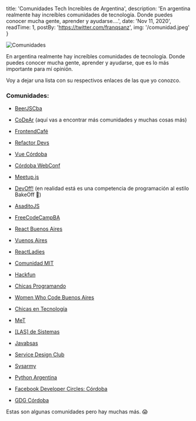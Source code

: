
  title: 'Comunidades Tech Increíbles de Argentina',
  description: 'En argentina realmente hay increíbles comunidades de tecnología. Donde puedes conocer mucha gente, aprender y ayudarse....',
  date: 'Nov 11, 2020',
  readTime: 1,
  postBy: 'https://twitter.com/franqsanz',
  img: '/comunidad.jpeg'
}


<Image src={meta.img} width={1000} height={420} alt="Comunidades" />

En argentina realmente hay increíbles comunidades de tecnología. Donde puedes conocer mucha gente, aprender y ayudarse, que es lo más importante para mí opinión.

Voy a dejar una lista con su respectivos enlaces de las que yo conozco.

### Comunidades:
* [BeerJSCba](https://beerjscba.com/)

* [CoDeAr](https://codear.org/) (aquí vas a encontrar más comunidades y muchas cosas más)

* [FrontendCafé](https://frontend.cafe/)

* [Refactor Devs](https://twitter.com/refactordevs)

* [Vue Córdoba](https://twitter.com/vuecba)

* [Córdoba WebConf](https://webconf.tech/)

* [Meetup.js](https://meetupjs.com.ar/)

* [DevOff!](https://twitter.com/devoffarg) (en realidad está es una competencia de programación al estilo BakeOff 👀)

* [AsaditoJS](https://twitter.com/asaditojs)

* [FreeCodeCampBA](https://freecodecampba.org/)

* [React Buenos Aires](https://twitter.com/react_ba)

* [Vuenos Aires](https://twitter.com/vuenos_aires)

* [ReactLadies](https://twitter.com/reactladiescba)

* [Comunidad MIT](https://comit.ar/)

* [Hackfun](https://hackfunrosario.com/)

* [Chicas Programando](https://twitter.com/chicasprogar)

* [Women Who Code Buenos Aires](https://twitter.com/wwcodeba)

* [Chicas en Tecnología](https://twitter.com/chicasentec)

* [MeT](https://twitter.com/comunidadmet)

* [[LAS] de Sistemas](https://lasdesistemas.org/)

* [Javabsas](https://twitter.com/javabsas)

* [Service Design Club](https://twitter.com/servicedsgnclub)

* [Sysarmy](https://twitter.com/sysarmy)

* [Python Argentina](https://python.org.ar/)

* [Facebook Developer Circles: Córdoba](https://twitter.com/devccordoba)

* [GDG Córdoba](https://twitter.com/GDGCordobaARG)

Estas son algunas comunidades pero hay muchas más. 😱